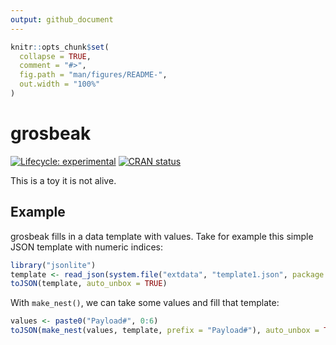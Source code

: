 ```yaml
---
output: github_document
---
```


<!-- README.md is generated from README.Rmd. Please edit that file -->

```r
knitr::opts_chunk$set(
  collapse = TRUE,
  comment = "#>",
  fig.path = "man/figures/README-",
  out.width = "100%"
)
```

# grosbeak

<!-- badges: start -->
[![Lifecycle: experimental](https://img.shields.io/badge/lifecycle-experimental-orange.svg)](https://lifecycle.r-lib.org/articles/stages.html#experimental)
[![CRAN status](https://www.r-pkg.org/badges/version/grosbeak)](https://CRAN.R-project.org/package=grosbeak)
<!-- badges: end -->

This is a toy it is not alive.

## Example

grosbeak fills in a data template with values. Take for example this simple JSON
template with numeric indices:

```r
library("jsonlite")
template <- read_json(system.file("extdata", "template1.json", package = "grosbeak"))
toJSON(template, auto_unbox = TRUE)
```

With `make_nest()`, we can take some values and fill that template:

```r
values <- paste0("Payload#", 0:6)
toJSON(make_nest(values, template, prefix = "Payload#"), auto_unbox = TRUE)
```

